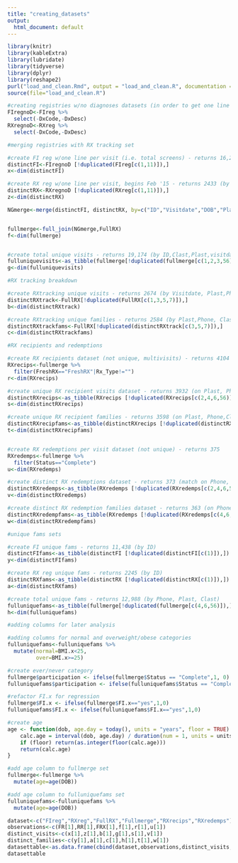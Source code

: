 ```yaml
---
title: "creating_datasets"
output:
  html_document: default
---
```


```r
library(knitr)
library(kableExtra)
library(lubridate)
library(tidyverse)
library(dplyr)
library(reshape2)
purl("load_and_clean.Rmd", output = "load_and_clean.R", documentation = 2)
source(file="load_and_clean.R")
```

```r
#creating registries w/no diagnoses datasets (in order to get one line per visit)
FIregnoD<-FIreg %>%
  select(-DxCode,-DxDesc)
RXregnoD<-RXreg %>% 
  select(-DxCode,-DxDesc)
```


```r
#merging registries with RX tracking set

#create FI reg w/one line per visit (i.e. total screens) - returns 16,297 (by ID & FISdate)
distinctFI<-FIregnoD [!duplicated(FIreg[c(1,11)]),]
x<-dim(distinctFI)

#create RX reg w/one line per visit, begins Feb '15 - returns 2433 (by ID and FISdate)
distinctRX<-RXregnoD [!duplicated(RXreg[c(1,11)]),]
z<-dim(distinctRX)

NGmerge<-merge(distinctFI, distinctRX, by=c("ID","Visitdate","DOB","Plast","FreshRX","Phone"),all=TRUE)


fullmerge<-full_join(NGmerge,FullRX)
f<-dim(fullmerge)


#create total unique visits - returns 19,174 (by ID,Clast,Plast,visitdate)
fulluniquevisits<-as_tibble(fullmerge[!duplicated(fullmerge[c(1,2,3,56)]),])
g<-dim(fulluniquevisits)
```



```r
#RX tracking breakdown

#create RXtracking unique visits - returns 2674 (by Visitdate, Plast,Phone, ClastRX)
distinctRXtrack<-FullRX[!duplicated(FullRX[c(1,3,5,7)]),]
b<-dim(distinctRXtrack)

#create RXtracking unique families - returns 2584 (by Plast,Phone, ClastRX)
distinctRXtrackfams<-FullRX[!duplicated(distinctRXtrack[c(3,5,7)]),]
c<-dim(distinctRXtrackfams)
```



```r
#RX recipients and redemptions

#create RX recipients dataset (not unique, multivisits) - returns 4104 (on FreshRX & RXType not blank)
RXrecips<-fullmerge %>%
  filter(FreshRX=="FreshRX"|Rx_Type!="")
r<-dim(RXrecips)

#create unique RX recipient visits dataset - returns 3932 (on Plast, Phone, Clast, Visitdate)
distinctRXrecips<-as_tibble(RXrecips [!duplicated(RXrecips[c(2,4,6,56)]),])
s<-dim(distinctRXrecips)

#create unique RX recipient families - returns 3598 (on Plast, Phone,Clast)
distinctRXrecipfams<-as_tibble(distinctRXrecips [!duplicated(distinctRXrecips[c(4,6,56)]),])
t<-dim(distinctRXrecipfams)


#create RX redemptions per visit dataset (not unique) - returns 375
RXredemps<-fullmerge %>%
  filter(Status=="Complete")
u<-dim(RXredemps)

#create distinct RX redemptions dataset - returns 373 (match on Phone, Plast, Clast, visitdate)
distinctRXredemps<-as_tibble(RXredemps [!duplicated(RXredemps[c(2,4,6,56)]),])
v<-dim(distinctRXredemps)

#create distinct RX redemption families dataset - returns 363 (on Phone,Plast, Clast)
distinctRXredempfams<-as_tibble(RXredemps [!duplicated(RXredemps[c(4,6,56)]),])
w<-dim(distinctRXredempfams)
```



            
```r
#unique fams sets

#create FI unique fams - returns 11,438 (by ID)
distinctFIfams<-as_tibble(distinctFI [!duplicated(distinctFI[c(1)]),]) #includes 9 with no screening data?
y<-dim(distinctFIfams)

#create RX reg unique fams - returns 2245 (by ID)
distinctRXfams<-as_tibble(distinctRX [!duplicated(distinctRX[c(1)]),])
a<-dim(distinctRXfams)

#create total unique fams - returns 12,988 (by Phone, Plast, Clast)
fulluniquefams<-as_tibble(fullmerge[!duplicated(fullmerge[c(4,6,56)]),])
h<-dim(fulluniquefams)
```


```r
#adding columns for later analysis

#adding columns for normal and overweight/obese categories
fulluniquefams<-fulluniquefams %>% 
  mutate(normal=BMI.x<25,
         over=BMI.x>=25)

#create ever/never category
fullmerge$participation <- ifelse(fullmerge$Status == "Complete",1, 0)
fulluniquefams$participation <- ifelse(fulluniquefams$Status == "Complete",1, 0)

#refactor FI.x for regression
fullmerge$FI.x <- ifelse(fullmerge$FI.x=="yes",1,0)
fulluniquefams$FI.x <- ifelse(fulluniquefams$FI.x=="yes",1,0)

#create age
age <- function(dob, age.day = today(), units = "years", floor = TRUE) {
    calc.age = interval(dob, age.day) / duration(num = 1, units = units)
    if (floor) return(as.integer(floor(calc.age)))
    return(calc.age)
}

#add age column to fullmerge set
fullmerge<-fullmerge %>% 
  mutate(age=age(DOB))

#add age column to fulluniquefams set
fulluniquefams<-fulluniquefams %>% 
  mutate(age=age(DOB))
```



```r
dataset<-c("FIreg","RXreg","FullRX","Fullmerge","RXrecips","RXredemps")
observations<-c(FR[1],RR[1],FRX[1],f[1],r[1],u[1])
distinct_visits<-c(x[1],z[1],b[1],g[1],s[1],v[1])
distinct_families<-c(y[1],a[1],c[1],h[1],t[1],w[1])
datasettable<-as.data.frame(cbind(dataset,observations,distinct_visits,distinct_families))
datasettable
```





